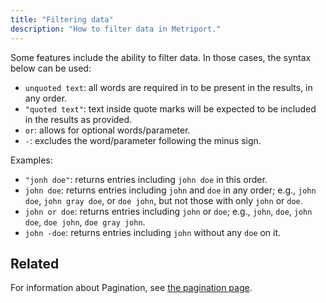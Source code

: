 ```yaml
---
title: "Filtering data"
description: "How to filter data in Metriport."
---
```


Some features include the ability to filter data. In those cases, the syntax below can be used:
- `unquoted text`: all words are required in to be present in the results, in any order.
- `"quoted text"`: text inside quote marks will be expected to be included in the results as provided.
- `or`: allows for optional words/parameter.
- `-`: excludes the word/parameter following the minus sign.

Examples:
- `"jonh doe"`: returns entries including `john doe` in this order.
- `john doe`: returns entries including `john` and `doe` in any order; e.g., `john doe`, `john gray doe`, or `doe john`, but not
  those with only `john` or `doe`.
- `john or doe`: returns entries including `john` or `doe`; e.g., `john`, `doe`, `john doe`, `doe john`, `doe gray john`.
- `john -doe`: returns entries including `john` without any `doe` on it.

## Related

For information about Pagination, see [the pagination page](/medical-api/more-info/pagination).